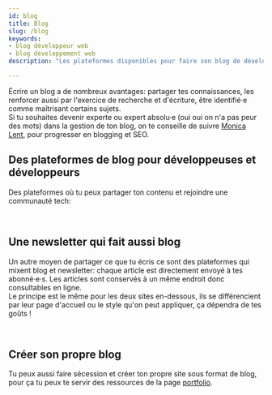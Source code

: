 ```yaml
---
id: blog
title: Blog
slug: /blog
keywords:
- blog développeur web
- blog développement web
description: "Les plateformes disponibles pour faire son blog de développement web et publier ses articles."

---
```



Écrire un blog a de nombreux avantages: partager tes connaissances, les renforcer aussi par l'exercice de recherche et d'écriture, être identifié·e comme maîtrisant certains sujets.<br/>
Si tu souhaites devenir experte ou expert absolu·e (oui oui on n'a pas peur des mots) dans la gestion de ton blog, on te conseille de suivre [Monica Lent](https://twitter.com/monicalent), pour progresser en blogging et SEO.

## Des plateformes de blog pour développeuses et développeurs

Des plateformes où tu peux partager ton contenu et rejoindre une communauté tech:

<div class="container">
  <HorizontalCard
    src='/img/online_profile/blog/dev.png'
    alt='Logo Dev.to'
    href='https://dev.to/'
    title='Dev.to'
    description="Dev.to te permet de poster des articles et t'abonner à des autrices ou auteurs ou sujets qui t'intéressent pour être notifié·e en cas de publication.
    Bonus: le site est en open-source en Ruby On Rails, tu peux donc y contributer si tu veux #meta."
  />
  <HorizontalCard
    src='/img/online_profile/blog/hashnode.png'
    alt='Logo Hashnode'
    href='https://hashnode.com'
    title='Hashnode'
    description="Hashnode est une plateforme gratuite très complète car elle te permet de publier un blog, d'avoir des personnes qui s'inscrivent à tes publications avec un système de newsletter, tout en étant présente ou présent sur un fil d'articles.
    Hashnode bénéficie aussi d'une communauté pour bloggers, avec des bootcamps d'écriture et des défis comme 2articles1week."
  />
</div><br/>

## Une newsletter qui fait aussi blog

Un autre moyen de partager ce que tu écris ce sont des plateformes qui mixent blog et newsletter: chaque article est directement envoyé à tes abonné·e·s. Les articles sont conservés à un même endroit donc consultables en ligne.<br/>
Le principe est le même pour les deux sites en-dessous, ils se différencient par leur page d'accueil ou le style qu'on peut appliquer, ça dépendra de tes goûts !
<div class="container">
  <div class="row">
    <div class="col col--4">
      <Avatar
        src='/img/online_profile/blog/revue.png'
        alt='Logo revue'
        href='https://www.getrevue.co/'
        title='Revue'
      />
    </div>
    <div class="col col--4">
      <Avatar
        src='/img/online_profile/blog/substack.png'
        alt='Logo Substack'
        href='https://substack.com/'
        title='Substack'
      />
    </div>
  </div>
</div><br/>

## Créer son propre blog

Tu peux aussi faire sécession et créer ton propre site sous format de blog, pour ça tu peux te servir des ressources de la page [portfolio](./portfolio).
